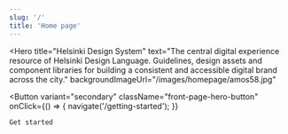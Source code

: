 ```yaml
---
slug: '/'
title: 'Home page'
---
```



<Hero
  title="Helsinki Design System"
  text="The central digital experience resource of Helsinki Design Language. Guidelines, design assets and component
      libraries for building a consistent and accessible digital brand across the city."
  backgroundImageUrl="/images/homepage/amos58.jpg"
>
  <Button
    variant="secondary"
    className="front-page-hero-button"
    onClick={() => {
      navigate('/getting-started');
    }}
  >
    Get started
  </Button>
</Hero>

<FrontPageLinksList />
